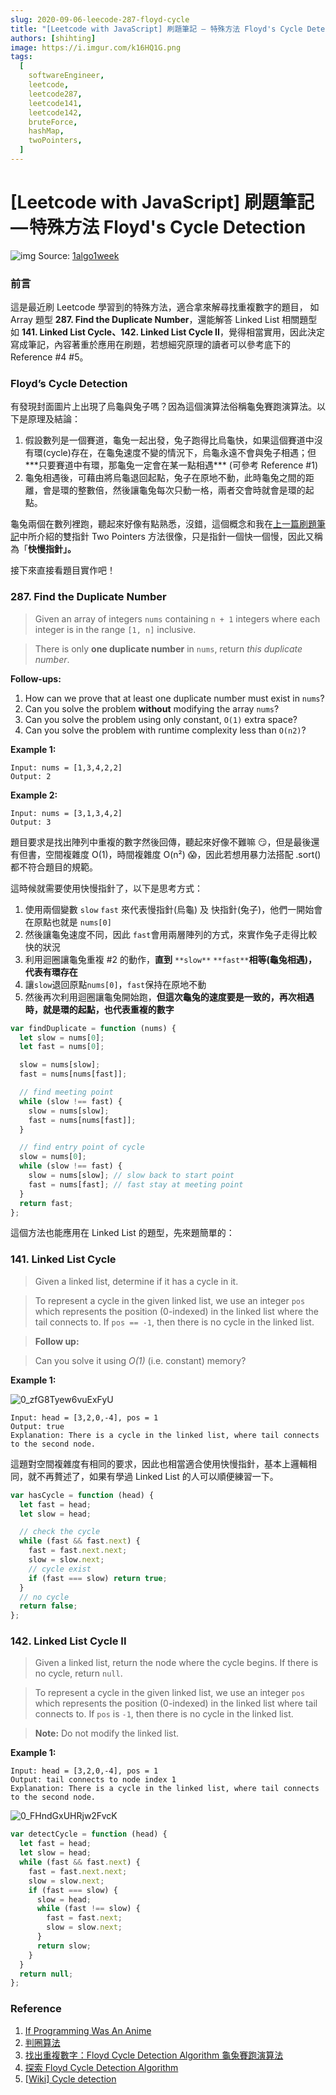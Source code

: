 ```yaml
---
slug: 2020-09-06-leecode-287-floyd-cycle
title: "[Leetcode with JavaScript] 刷題筆記 — 特殊方法 Floyd's Cycle Detection"
authors: [shihting]
image: https://i.imgur.com/k16HQ1G.png
tags:
  [
    softwareEngineer,
    leetcode,
    leetcode287,
    leetcode141,
    leetcode142,
    bruteForce,
    hashMap,
    twoPointers,
  ]
---
```


# [Leetcode with JavaScript] 刷題筆記 — 特殊方法 Floyd's Cycle Detection

![img](https://i.imgur.com/k16HQ1G.png)
Source: [1algo1week](https://1algo1week.warriorkitty.com/algorithm/2017/06/11/floyds-cycle-finding-algorithm.html)

### 前言

這是最近刷 Leetcode 學習到的特殊方法，適合拿來解尋找重複數字的題目， 如 Array 題型 **287. Find the Duplicate Number**，還能解答 Linked List 相關題型如 **141. Linked List Cycle、142. Linked List Cycle II**，覺得相當實用，因此決定寫成筆記，內容著重於應用在刷題，若想細究原理的讀者可以參考底下的 Reference #4 #5。

### Floyd’s Cycle Detection

有發現封面圖片上出現了烏龜與兔子嗎？因為這個演算法俗稱龜兔賽跑演算法。以下是原理及結論：

1. 假設數列是一個賽道，龜兔一起出發，兔子跑得比烏龜快，如果這個賽道中沒有環(cycle)存在，在龜兔速度不變的情況下，烏龜永遠不會與兔子相遇；但**\*只要賽道中有環，那龜兔一定會在某一點相遇\*** (可參考 Reference #1)
2. 龜兔相遇後，可藉由將烏龜退回起點，兔子在原地不動，此時龜兔之間的距離，會是環的整數倍，然後讓龜兔每次只動一格，兩者交會時就會是環的起點。

龜兔兩個在數列裡跑，聽起來好像有點熟悉，沒錯，這個概念和我在[上一篇刷題筆記](https://medium.com/@mercedes722s/leetcode-with-javascript-刷題筆記-第一題-two-sum-就學會三種-approach-59ae63cebe29)中所介紹的雙指針 Two Pointers 方法很像，只是指針一個快一個慢，因此又稱為「**快慢指針」。**

接下來直接看題目實作吧！

### 287. Find the Duplicate Number

> Given an array of integers `nums` containing `n + 1` integers where each integer is in the range `[1, n]` inclusive.

> There is only **one duplicate number** in `nums`, return _this duplicate number_.

**Follow-ups:**

1. How can we prove that at least one duplicate number must exist in `nums`?
2. Can you solve the problem **without** modifying the array `nums`?
3. Can you solve the problem using only constant, `O(1)` extra space?
4. Can you solve the problem with runtime complexity less than `O(n2)`?

**Example 1:**

```
Input: nums = [1,3,4,2,2]
Output: 2
```

**Example 2:**

```
Input: nums = [3,1,3,4,2]
Output: 3
```

題目要求是找出陣列中重複的數字然後回傳，聽起來好像不難嘛 😏，但是最後還有但書，空間複雜度 O(1)，時間複雜度 O(n²) 😱，因此若想用暴力法搭配 .sort() 都不符合題目的規範。

這時候就需要使用快慢指針了，以下是思考方式：

1. 使用兩個變數 `slow` `fast` 來代表慢指針(烏龜) 及 快指針(兔子)，他們一開始會在原點也就是 `nums[0]`
2. 然後讓龜兔速度不同，因此 `fast`會用兩層陣列的方式，來實作兔子走得比較快的狀況
3. 利用迴圈讓龜兔重複 #2 的動作，**直到** `**slow**` `**fast**`**相等(龜兔相遇)，代表有環存在**
4. 讓`slow`退回原點`nums[0]`，`fast`保持在原地不動
5. 然後再次利用迴圈讓龜兔開始跑，**但這次龜兔的速度要是一致的，再次相遇時，就是環的起點，也代表重複的數字**

```js copy showLineNumbers
var findDuplicate = function (nums) {
  let slow = nums[0];
  let fast = nums[0];

  slow = nums[slow];
  fast = nums[nums[fast]];

  // find meeting point
  while (slow !== fast) {
    slow = nums[slow];
    fast = nums[nums[fast]];
  }

  // find entry point of cycle
  slow = nums[0];
  while (slow !== fast) {
    slow = nums[slow]; // slow back to start point
    fast = nums[fast]; // fast stay at meeting point
  }
  return fast;
};
```

這個方法也能應用在 Linked List 的題型，先來題簡單的：

### 141. Linked List Cycle

> Given a linked list, determine if it has a cycle in it.

> To represent a cycle in the given linked list, we use an integer `pos` which represents the position (0-indexed) in the linked list where the tail connects to. If `pos == -1`, then there is no cycle in the linked list.

> **Follow up:**

> Can you solve it using _O(1)_ (i.e. constant) memory?

**Example 1:**

![0_zfG8Tyew6vuExFyU](https://i.imgur.com/I2RQZcE.png)

```
Input: head = [3,2,0,-4], pos = 1
Output: true
Explanation: There is a cycle in the linked list, where tail connects to the second node.
```

這題對空間複雜度有相同的要求，因此也相當適合使用快慢指針，基本上邏輯相同，就不再贅述了，如果有學過 Linked List 的人可以順便練習一下。

```js copy showLineNumbers
var hasCycle = function (head) {
  let fast = head;
  let slow = head;

  // check the cycle
  while (fast && fast.next) {
    fast = fast.next.next;
    slow = slow.next;
    // cycle exist
    if (fast === slow) return true;
  }
  // no cycle
  return false;
};
```

### 142. Linked List Cycle II

> Given a linked list, return the node where the cycle begins. If there is no cycle, return `null`.

> To represent a cycle in the given linked list, we use an integer `pos` which represents the position (0-indexed) in the linked list where tail connects to. If `pos` is `-1`, then there is no cycle in the linked list.

> **Note:** Do not modify the linked list.

**Example 1:**

```
Input: head = [3,2,0,-4], pos = 1
Output: tail connects to node index 1
Explanation: There is a cycle in the linked list, where tail connects to the second node.
```

![0_FHndGxUHRjw2FvcK](https://i.imgur.com/Rd1i1Pv.png)

```js copy showLineNumbers
var detectCycle = function (head) {
  let fast = head;
  let slow = head;
  while (fast && fast.next) {
    fast = fast.next.next;
    slow = slow.next;
    if (fast === slow) {
      slow = head;
      while (fast !== slow) {
        fast = fast.next;
        slow = slow.next;
      }
      return slow;
    }
  }
  return null;
};
```

### Reference

1. [If Programming Was An Anime](https://www.youtube.com/watch?v=pKO9UjSeLew)
2. [判圈算法](https://blog.csdn.net/u011221820/article/details/78821464)
3. [找出重複數字：Floyd Cycle Detection Algorithm 龜兔賽跑演算法](https://medium.com/@chiafangsung/找出重複數字-floyd-cycle-detection-algorithm-龜兔賽跑演算法-c7c2a0315f68)
4. [探索 Floyd Cycle Detection Algorithm](https://medium.com/@orionssl/探索-floyd-cycle-detection-algorithm-934cdd05beb9)
5. [[Wiki\] Cycle detection](https://en.wikipedia.org/wiki/Cycle_detection)
